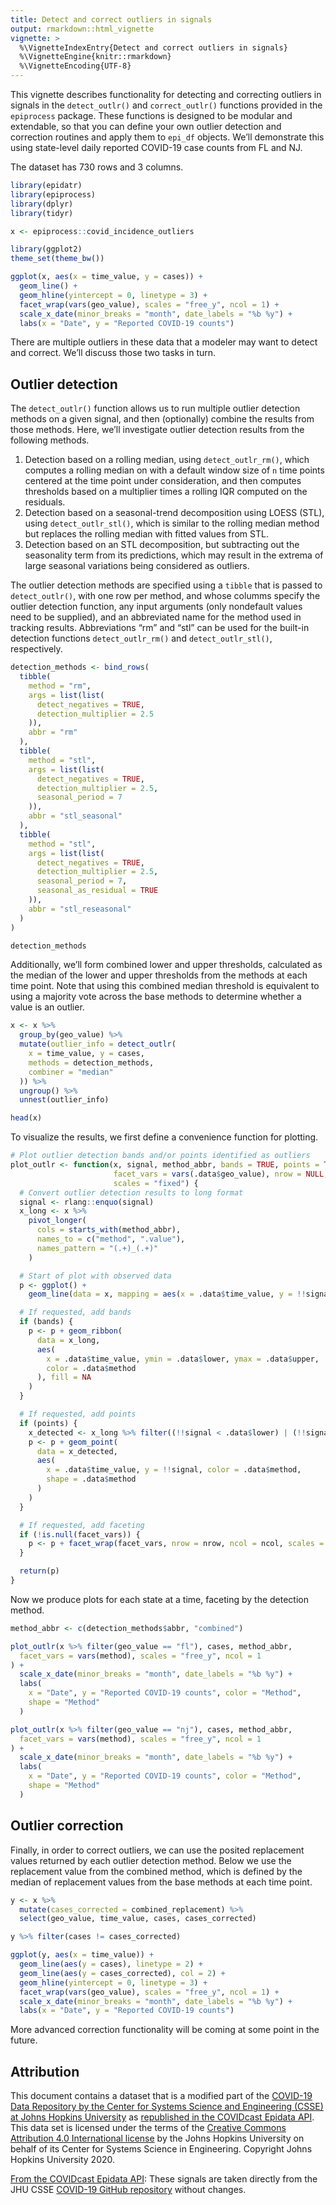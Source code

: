 ```yaml
---
title: Detect and correct outliers in signals
output: rmarkdown::html_vignette
vignette: >
  %\VignetteIndexEntry{Detect and correct outliers in signals}
  %\VignetteEngine{knitr::rmarkdown}
  %\VignetteEncoding{UTF-8}
---
```


This vignette describes functionality for detecting and correcting outliers in
signals in the `detect_outlr()` and `correct_outlr()` functions provided in the
`epiprocess` package. These functions is designed to be modular and extendable,
so that you can define your own outlier detection and correction routines and
apply them to `epi_df` objects. We'll demonstrate this using state-level daily
reported COVID-19 case counts from FL and NJ.

The dataset has 730 rows and 3 columns.

```r
library(epidatr)
library(epiprocess)
library(dplyr)
library(tidyr)

x <- epiprocess::covid_incidence_outliers
```

```r
library(ggplot2)
theme_set(theme_bw())

ggplot(x, aes(x = time_value, y = cases)) +
  geom_line() +
  geom_hline(yintercept = 0, linetype = 3) +
  facet_wrap(vars(geo_value), scales = "free_y", ncol = 1) +
  scale_x_date(minor_breaks = "month", date_labels = "%b %y") +
  labs(x = "Date", y = "Reported COVID-19 counts")
```

There are multiple outliers in these data that a modeler may want to detect and
correct. We'll discuss those two tasks in turn.

## Outlier detection

The `detect_outlr()` function allows us to run multiple outlier detection
methods on a given signal, and then (optionally) combine the results from those
methods. Here, we'll investigate outlier detection results from the following
methods.

1. Detection based on a rolling median, using `detect_outlr_rm()`, which
  computes a rolling median on with a default window size of `n` time points
  centered at the time point under consideration, and then computes thresholds
  based on a multiplier times a rolling IQR computed on the residuals.
2. Detection based on a seasonal-trend decomposition using LOESS (STL), using
  `detect_outlr_stl()`, which is similar to the rolling median method but
  replaces the rolling median with fitted values from STL.
3. Detection based on an STL decomposition, but subtracting out the seasonality
   term from its predictions, which may result in the extrema of large seasonal
   variations being considered as outliers.

The outlier detection methods are specified using a `tibble` that is passed to
`detect_outlr()`, with one row per method, and whose columms specify the
outlier detection function, any input arguments (only nondefault values need to
be supplied), and an abbreviated name for the method used in tracking results.
Abbreviations "rm" and "stl" can be used for the built-in detection functions
`detect_outlr_rm()` and `detect_outlr_stl()`, respectively.

```r
detection_methods <- bind_rows(
  tibble(
    method = "rm",
    args = list(list(
      detect_negatives = TRUE,
      detection_multiplier = 2.5
    )),
    abbr = "rm"
  ),
  tibble(
    method = "stl",
    args = list(list(
      detect_negatives = TRUE,
      detection_multiplier = 2.5,
      seasonal_period = 7
    )),
    abbr = "stl_seasonal"
  ),
  tibble(
    method = "stl",
    args = list(list(
      detect_negatives = TRUE,
      detection_multiplier = 2.5,
      seasonal_period = 7,
      seasonal_as_residual = TRUE
    )),
    abbr = "stl_reseasonal"
  )
)

detection_methods
```

Additionally, we'll form combined lower and upper thresholds, calculated as the
median of the lower and upper thresholds from the methods at each time point.
Note that using this combined median threshold is equivalent to using a majority
vote across the base methods to determine whether a value is an outlier.

```r
x <- x %>%
  group_by(geo_value) %>%
  mutate(outlier_info = detect_outlr(
    x = time_value, y = cases,
    methods = detection_methods,
    combiner = "median"
  )) %>%
  ungroup() %>%
  unnest(outlier_info)

head(x)
```

To visualize the results, we first define a convenience function for plotting.

```r
# Plot outlier detection bands and/or points identified as outliers
plot_outlr <- function(x, signal, method_abbr, bands = TRUE, points = TRUE,
                       facet_vars = vars(.data$geo_value), nrow = NULL, ncol = NULL,
                       scales = "fixed") {
  # Convert outlier detection results to long format
  signal <- rlang::enquo(signal)
  x_long <- x %>%
    pivot_longer(
      cols = starts_with(method_abbr),
      names_to = c("method", ".value"),
      names_pattern = "(.+)_(.+)"
    )

  # Start of plot with observed data
  p <- ggplot() +
    geom_line(data = x, mapping = aes(x = .data$time_value, y = !!signal))

  # If requested, add bands
  if (bands) {
    p <- p + geom_ribbon(
      data = x_long,
      aes(
        x = .data$time_value, ymin = .data$lower, ymax = .data$upper,
        color = .data$method
      ), fill = NA
    )
  }

  # If requested, add points
  if (points) {
    x_detected <- x_long %>% filter((!!signal < .data$lower) | (!!signal > .data$upper))
    p <- p + geom_point(
      data = x_detected,
      aes(
        x = .data$time_value, y = !!signal, color = .data$method,
        shape = .data$method
      )
    )
  }

  # If requested, add faceting
  if (!is.null(facet_vars)) {
    p <- p + facet_wrap(facet_vars, nrow = nrow, ncol = ncol, scales = scales)
  }

  return(p)
}
```

Now we produce plots for each state at a time, faceting by the detection method.

```r
method_abbr <- c(detection_methods$abbr, "combined")

plot_outlr(x %>% filter(geo_value == "fl"), cases, method_abbr,
  facet_vars = vars(method), scales = "free_y", ncol = 1
) +
  scale_x_date(minor_breaks = "month", date_labels = "%b %y") +
  labs(
    x = "Date", y = "Reported COVID-19 counts", color = "Method",
    shape = "Method"
  )

plot_outlr(x %>% filter(geo_value == "nj"), cases, method_abbr,
  facet_vars = vars(method), scales = "free_y", ncol = 1
) +
  scale_x_date(minor_breaks = "month", date_labels = "%b %y") +
  labs(
    x = "Date", y = "Reported COVID-19 counts", color = "Method",
    shape = "Method"
  )
```

## Outlier correction

Finally, in order to correct outliers, we can use the posited replacement values
returned by each outlier detection method. Below we use the replacement value
from the combined method, which is defined by the median of replacement values
from the base methods at each time point.

```r
y <- x %>%
  mutate(cases_corrected = combined_replacement) %>%
  select(geo_value, time_value, cases, cases_corrected)

y %>% filter(cases != cases_corrected)

ggplot(y, aes(x = time_value)) +
  geom_line(aes(y = cases), linetype = 2) +
  geom_line(aes(y = cases_corrected), col = 2) +
  geom_hline(yintercept = 0, linetype = 3) +
  facet_wrap(vars(geo_value), scales = "free_y", ncol = 1) +
  scale_x_date(minor_breaks = "month", date_labels = "%b %y") +
  labs(x = "Date", y = "Reported COVID-19 counts")
```

More advanced correction functionality will be coming at some point in the
future.


## Attribution
This document contains a dataset that is a modified part of the [COVID-19 Data Repository by the Center for Systems Science and Engineering (CSSE) at Johns Hopkins University](https://github.com/CSSEGISandData/COVID-19) as [republished in the COVIDcast Epidata API](https://cmu-delphi.github.io/delphi-epidata/api/covidcast-signals/jhu-csse.html). This data set is licensed under the terms of the [Creative Commons Attribution 4.0 International license](https://creativecommons.org/licenses/by/4.0/) by the Johns Hopkins University on behalf of its Center for Systems Science in Engineering. Copyright Johns Hopkins University 2020.

[From the COVIDcast Epidata API](https://cmu-delphi.github.io/delphi-epidata/api/covidcast-signals/jhu-csse.html):
 These signals are taken directly from the JHU CSSE [COVID-19 GitHub repository](https://github.com/CSSEGISandData/COVID-19) without changes.

